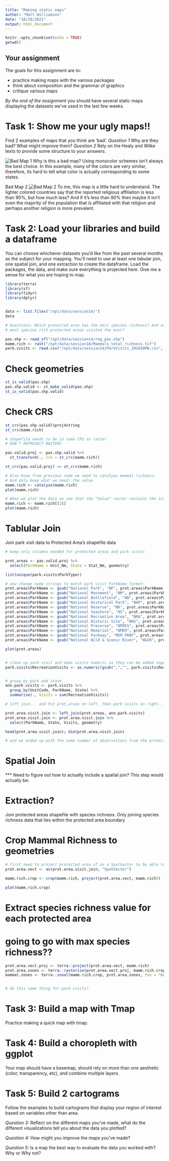 ```yaml
---
title: "Making static maps"
author: "Matt Williamson"
date: "10/20/2021"
output: html_document
---
```


```r
knitr::opts_chunk$set(echo = TRUE)
getwd()
```


## Your assignment

The goals for this assignment are to:

- practice making maps with the various packages
- think about composition and the grammar of graphics
- critique various maps

_By the end of the assignment_ you should have several static maps displaying the datasets we've used in the last few weeks.

# Task 1: Show me your ugly maps!!
Find 2 examples of maps that you think are 'bad'. 
_Question 1_ Why are they bad? What might improve them? 
_Question 2_ Rely on the Healy and Wilke texts to provide some structure to your answers.

![Bad Map 1](/home/michaela/R/assignment-08-michaelagustafson/code/badmap1.jpg)
Why is this a bad map? Using monocolor schemes isn't always the best choice. In this example, many of the colors are very similar, therefore, its hard to tell what color is actually corresponding to some states.

Bad Map 2
![Bad Map 2](/home/michaela/R/assignment-08-michaelagustafson/code/badmap2.png)
To me, this map is a little hard to understand. The lighter colored countries say that the reported religious affiliation is less than 90%, but how much less? And if it's less than 90% then maybe it isn't even the majority of the population that is affiliated with that religion and perhaps another religion is more prevalent. 


# Task 2: Load your libraries and build a dataframe
You can choose whichever datasets you'd like from the past several months as the subject for your mapping. You'll need to use at least one tabular join, one spatial join, and one extraction to create the dataframe. Load the packages, the data, and make sure everything is projected here. Give me a sense for what you are hoping to map.

```r
library(terra)
library(sf)
library(tidyr)
library(dplyr)


data <- list.files("/opt/data/session14/")
data

# Questions: Which protected area has the most species richness? And are the
# most species rich protected areas visited the most?

pas.shp <- read_sf("/opt/data/session14/reg_pas.shp")
mamm.rich <- rast("/opt/data/session16/Mammals_total_richness.tif")
park.visits <- read.csv("/opt/data/session14/ParkVisits_2020IWPW.csv", skip = 3)

```
# Check geometries

```r
st_is_valid(pas.shp)
pas.shp.valid <- st_make_valid(pas.shp)
st_is_valid(pas.shp.valid)
```

# Check CRS
```r

st_crs(pas.shp.valid)$proj4string
st_crs(mamm.rich)

# shapefile needs to be in same CRS as raster
# DON'T REPROJECT RASTERS

pas.valid.proj <- pas.shp.valid %>% 
  st_transform(., crs = st_crs(mamm.rich))

st_crs(pas.valid.proj) == st_crs(mamm.rich)

# Also know from previous code we need to catalyze mammal richness:
# And only keep what we need: the value
mamm.rich <- catalyze(mamm.rich)
plot(mamm.rich)

# When we plot the data we see that the “Value” raster contains the informaiton we are looking for (the number of species weighted by their regional rarity). Lets take that and leave the rest.
mamm.rich <- mamm.rich[[2]]
plot(mamm.rich)
```

# Tablular Join
Join park visit data to Protected Area's shapefile data

```r
# keep only columns needed for protected areas and park visits

prot.areas <- pas.valid.proj %>%
  select(ParkName = Unit_Nm, State = Stat_Nm, geometry)

list(unique(park.visits$ParkType))

# now change name strings to match park visit ParkName format:
prot.areas$ParkName <- gsub("National Park", "NP", prot.areas$ParkName)
prot.areas$ParkName <- gsub("National Monument", "NM", prot.areas$ParkName)
prot.areas$ParkName <- gsub("National Battlefield", "NB", prot.areas$ParkName)
prot.areas$ParkName <- gsub("National Historical Park", "NHP", prot.areas$ParkName)
prot.areas$ParkName <- gsub("National Reserve", "NR", prot.areas$ParkName)
prot.areas$ParkName <- gsub("National Seashore", "NS", prot.areas$ParkName)
prot.areas$ParkName <- gsub("National Recreation Area", "NRA", prot.areas$ParkName)
prot.areas$ParkName <- gsub("National Historic Site", "NHS", prot.areas$ParkName)
prot.areas$ParkName <- gsub("National Preserve", "NPRES", prot.areas$ParkName)
prot.areas$ParkName <- gsub("National Memorial", "NMEM", prot.areas$ParkName)
prot.areas$ParkName <- gsub("National Parkway", "MEM PKWY", prot.areas$ParkName)
prot.areas$ParkName <- gsub("National Wild & Scenic River", "W&SR", prot.areas$ParkName)

plot(prot.areas)


# clean up park visit and make visits numeric so they can be added together
park.visits$RecreationVisits <- as.numeric(gsub(",","", park.visits$RecreationVisits))


# group by park and state
ann.park.visits <- park.visits %>% 
  group_by(UnitCode, ParkName, State) %>% 
  summarise(., Visits = sum(RecreationVisits))

# left join... and Put prot.areas on left, then park visits on right...

prot.area.visit.join <- left_join(prot.areas, ann.park.visits)
prot.area.visit.join <- prot.area.visit.join %>%
  select(ParkName, State, Visits, geometry)

head(prot.area.visit.join); dim(prot.area.visit.join)

# and we ended up with the same number of observations from the protected areas file, 544
```


# Spatial Join
*** Need to figure out how to actually include a spatial join? This step would actually be:

# Extraction?
Join protected areas shapefile with species richness. 
Only joining species richness data that lies within the protected area boundary


# Crop Mammal Richness to geometries
```r
# first need to project protected area sf as a SpatVector to be able to use 'terra' functions on it:
prot.area.vect <- as(prot.area.visit.join, "SpatVector")

mamm.rich.crop <- crop(mamm.rich, project(prot.area.vect, mamm.rich))

plot(mamm.rich.crop)
```

# Extract species richness value for each protected area
# going to go with max species richness??

```r

prot.area.vect.proj <- terra::project(prot.area.vect, mamm.rich)
prot.area.zones <- terra::rasterize(prot.area.vect.proj, mamm.rich.crop, field = "ParkName")
mammal.zones <- terra::zonal(mamm.rich.crop, prot.area.zones, fun = "max", na.rm=TRUE)


# do this same thing for park visits?

```

# Task 3: Build a map with Tmap
Practice making a quick map with tmap. 


# Task 4: Build a choropleth with ggplot
Your map should have a basemap, should rely on more than one aesthetic (color, transparency, etc), and combine multiple layers.

# Task 5: Build 2 cartograms
Follow the examples to build cartograms that display your region of interest based on variables other than area.

_Question 3:_ Reflect on the different maps you've made, what do the different visualizations tell you about the data you plotted?

_Question 4:_ How might you improve the maps you've made?

_Question 5:_ Is a map the best way to evaluate the data you worked with? Why or Why not?


